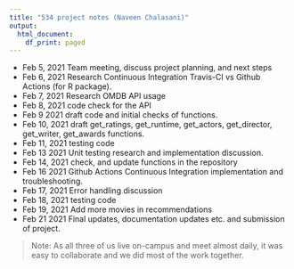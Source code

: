 ---
title: "534 project notes (Naveen Chalasani)"
output:
  html_document:
    df_print: paged
---

* Feb 5, 2021 Team meeting, discuss project planning, and next steps
* Feb 6, 2021 Research Continuous Integration Travis-CI vs Github Actions (for R package).
* Feb 7, 2021 Research OMDB API usage
* Feb 8, 2021 code check for the API
* Feb 9 2021 draft code and initial checks of functions.
* Feb 10, 2021 draft get_ratings, get_runtime, get_actors, get_director, get_writer, get_awards functions.
* Feb 11, 2021 testing code
* Feb 13 2021 Unit testing research and implementation discussion.
* Feb 14, 2021 check, and update functions in the repository
* Feb 16 2021 Github Actions Continuous Integration implementation and troubleshooting.
* Feb 17, 2021 Error handling discussion
* Feb 18, 2021 testing code
* Feb 19, 2021 Add more movies in recommendations
* Feb 21 2021 Final updates, documentation updates etc. and submission of project.

> Note: As all three of us live on-campus and meet almost daily, it was easy to collaborate and we did most of the work together. 

